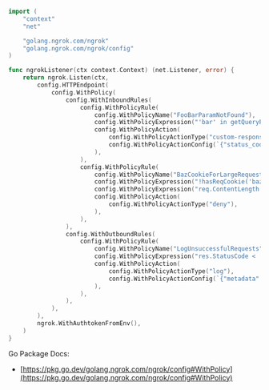 ```go
import (
	"context"
	"net"

	"golang.ngrok.com/ngrok"
	"golang.ngrok.com/ngrok/config"
)

func ngrokListener(ctx context.Context) (net.Listener, error) {
	return ngrok.Listen(ctx,
		config.HTTPEndpoint(
			config.WithPolicy(
                config.WithInboundRules(
                    config.WithPolicyRule(
                        config.WithPolicyName("FooBarParamNotFound"),
                        config.WithPolicyExpression("'bar' in getQueryParam('foo)"),
                        config.WithPolicyAction(
                            config.WithPolicyActionType("custom-response"),
                            config.WithPolicyActionConfig(`{"status_code":404,"content_type":"text/plain","content":"not found"}`),
                        ),
                    ),
                    config.WithPolicyRule(
                        config.WithPolicyName("BazCookieForLargeRequests"),
                        config.WithPolicyExpression("!hasReqCookie('baz')"),
                        config.WithPolicyExpression("req.ContentLength > 5000"),
                        config.WithPolicyAction(
                            config.WithPolicyActionType("deny"),
                        ),
                    ),
                ),
                config.WithOutboundRules(
                    config.WithPolicyRule(
                        config.WithPolicyName("LogUnsuccessfulRequests"),
                        config.WithPolicyExpression("res.StatusCode < '200' && res.StatusCode >= '300'"),
                        config.WithPolicyAction(
                            config.WithPolicyActionType("log"),
                            config.WithPolicyActionConfig(`{"metadata":{"hostport":"example.com:443","success":false}}`),
                        ),
                    ),
                ),
            ),
		),
		ngrok.WithAuthtokenFromEnv(),
	)
}
```
Go Package Docs:

- [https://pkg.go.dev/golang.ngrok.com/ngrok/config#WithPolicy](https://pkg.go.dev/golang.ngrok.com/ngrok/config#WithPolicy)